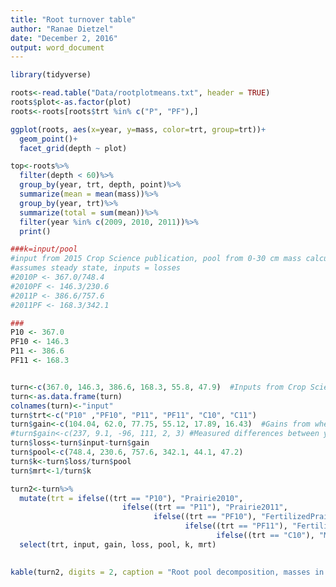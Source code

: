```yaml
---
title: "Root turnover table"
author: "Ranae Dietzel"
date: "December 2, 2016"
output: word_document
---
```



```r

library(tidyverse)

roots<-read.table("Data/rootplotmeans.txt", header = TRUE)
roots$plot<-as.factor(plot)
roots<-roots[roots$trt %in% c("P", "PF"),]

ggplot(roots, aes(x=year, y=mass, color=trt, group=trt))+
  geom_point()+
  facet_grid(depth ~ plot)

top<-roots%>%
  filter(depth < 60)%>%
  group_by(year, trt, depth, point)%>%
  summarize(mean = mean(mass))%>%
  group_by(year, trt)%>%
  summarize(total = sum(mean))%>%
  filter(year %in% c(2009, 2010, 2011))%>%
  print()

###k=input/pool
#input from 2015 Crop Science publication, pool from 0-30 cm mass calculated above
#assumes steady state, inputs = losses 
#2010P <- 367.0/748.4
#2010PF <- 146.3/230.6
#2011P <- 386.6/757.6
#2011PF <- 168.3/342.1 

###
P10 <- 367.0
PF10 <- 146.3
P11 <- 386.6
PF11 <- 168.3


turn<-c(367.0, 146.3, 386.6, 168.3, 55.8, 47.9)  #Inputs from Crop Science
turn<-as.data.frame(turn)
colnames(turn)<-"input"
turn$trt<-c("P10" ,"PF10", "P11", "PF11", "C10", "C11")
turn$gain<-c(104.04, 62.0, 77.75, 55.12, 17.89, 16.43)  #Gains from where? From curve fits somehow
#turn$gain<-c(237, 9.1, -96, 111, 2, 3) #Measured differences between years
turn$loss<-turn$input-turn$gain
turn$pool<-c(748.4, 230.6, 757.6, 342.1, 44.1, 47.2)
turn$k<-turn$loss/turn$pool
turn$mrt<-1/turn$k

turn2<-turn%>%
  mutate(trt = ifelse((trt == "P10"), "Prairie2010",
                         ifelse((trt == "P11"), "Prairie2011",
                                ifelse((trt == "PF10"), "FertilizedPrairie2010",
                                       ifelse((trt == "PF11"), "FertilizedPrairie2011",
                                              ifelse((trt == "C10"), "Maize2010", "Maize2011"))))))%>%
  select(trt, input, gain, loss, pool, k, mrt)
  

kable(turn2, digits = 2, caption = "Root pool decomposition, masses in g/m^2")  
```  

